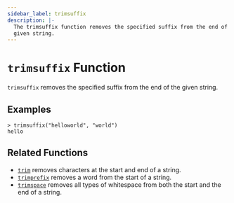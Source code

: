 ```yaml
---
sidebar_label: trimsuffix
description: |-
  The trimsuffix function removes the specified suffix from the end of a
  given string.
---
```


# `trimsuffix` Function

`trimsuffix` removes the specified suffix from the end of the given string.

## Examples

```
> trimsuffix("helloworld", "world")
hello
```

## Related Functions

* [`trim`](/opentf/language/functions/trim) removes characters at the start and end of a string.
* [`trimprefix`](/opentf/language/functions/trimprefix) removes a word from the start of a string.
* [`trimspace`](/opentf/language/functions/trimspace) removes all types of whitespace from
  both the start and the end of a string.
